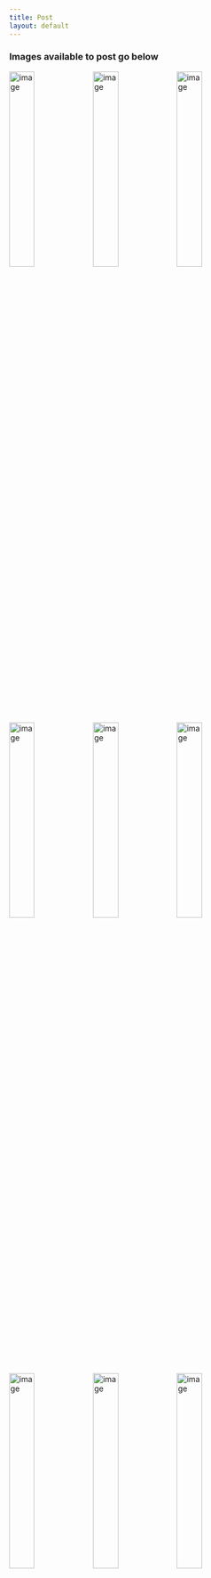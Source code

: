 ```yaml
---
title: Post
layout: default
---
```

### Images available to post go below

<html>
<img src="images/images.png" alt="image" style="width:30%"><img src="images/images.png" alt="image" style="width:30%"><img src="images/images.png" alt="image" style="width:30%">
<div></div><div></div>
<img src="images/images.png" alt="image" style="width:30%"><img src="images/images.png" alt="image" style="width:30%"><img src="images/images.png" alt="image" style="width:30%">
<div></div><div></div>
<img src="images/images.png" alt="image" style="width:30%"><img src="images/images.png" alt="image" style="width:30%"><img src="images/images.png" alt="image" style="width:30%">
<div></div><div></div>
</html>